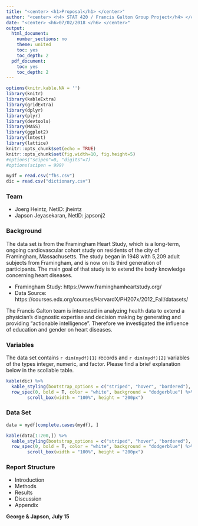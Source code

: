 ```yaml
---
title: "<center> <h1>Proposal</h1> </center>"
author: "<center> <h4> STAT 420 / Francis Galton Group Project</h4> </center>"
date: "<center> <h6>07/02/2018 </h6> </center>"
output:
  html_document:
    number_sections: no
    theme: united
    toc: yes
    toc_depth: 2
  pdf_document:
    toc: yes
    toc_depth: 2
---
```

```r
options(knitr.kable.NA = '')
library(knitr)
library(kableExtra)
library(gridExtra)
library(dplyr)
library(plyr)
library(devtools)
library(MASS)
library(ggplot2)
library(lmtest)
library(lattice)
knitr::opts_chunk$set(echo = TRUE)
knitr::opts_chunk$set(fig.width=10, fig.height=5) 
#options("scipen"=0, "digits"=7)
#options(scipen = 999)
```

```r
mydf = read.csv("fhs.csv")
dic = read.csv("dictionary.csv")
```

### Team
- Joerg Heintz, NetID: jheintz
- Japson Jeyasekaran, NetID: japsonj2

### Background

The data set is from the Framingham Heart Study, which is a long-term, ongoing cardiovascular cohort study on residents of the city of Framingham, Massachusetts. The study began in 1948 with 5,209 adult subjects from Framingham, and is now on its third generation of participants. The main goal of that study is to extend the body knowledge concerning heart diseases.  

- Framingham Study: https://www.framinghamheartstudy.org/  
- Data Source: https://courses.edx.org/courses/HarvardX/PH207x/2012_Fall/datasets/  

The Francis Galton team is interested in analyzing health data to extend a physician’s diagnostic expertise and decision making by generating and providing “actionable intelligence”. Therefore we investigated the influence of education and gender on heart diseases. 


### Variables

The data set contains `r dim(mydf)[1]` records and `r dim(mydf)[2]` variables of the types integer, numeric, and factor. Please find a brief explanation below in the scollable table.   

```r

kable(dic) %>%
  kable_styling(bootstrap_options = c("striped", "hover", "bordered"), full_width = T, position = "center")   %>%
  row_spec(0, bold = T, color = "white", background = "dodgerblue") %>%
        scroll_box(width = "100%", height = "200px")  

```



### Data Set
```r
data = mydf[complete.cases(mydf), ]

kable(data[1:200,]) %>%
  kable_styling(bootstrap_options = c("striped", "hover", "bordered"), full_width = T, position = "center")   %>%
  row_spec(0, bold = T, color = "white", background = "dodgerblue") %>%
        scroll_box(width = "100%", height = "200px")  

```



### Report Structure

- Introduction
- Methods
- Results
- Discussion
- Appendix


**George & Japson, July 15**




